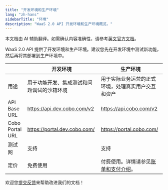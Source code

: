 ```yaml
---
title: "开发环境和生产环境"
lang: "zh-hans"
sidebarTitle: "环境"
description: "WaaS 2.0 API 开发环境和生产环境概览。"
---
```

<Note>本文档由 AI 辅助翻译。如需确认内容准确性，请参考[英文官方文档](https://www.cobo.com/developers/v2/guides/overview/introduction)。</Note>

WaaS 2.0 API 提供了开发环境和生产环境。建议您先在开发环境中测试新功能，然后再将其部署到生产环境中。

|                 | **开发环境**                                                | **生产环境**                                               |
| --------------- | ------------------------------------------------------------ | ------------------------------------------------------------ |
| 用途           | 用于功能开发、集成测试和问题调试的沙箱环境 | 用于实际业务运营的正式环境，处理真实用户交互和资产 |
| API Base URL    | https://api.dev.cobo.com/v2                                  | https://api.cobo.com/v2                                      |
| Cobo Portal URL | https://portal.dev.cobo.com/                                 | https://portal.cobo.com/                                     |
| 测试网         | 支持                                                        | 支持                                                        |
| 定价           | 免费使用                                                    | 付费使用。详情请参见[账单和支付介绍](https://manuals.cobo.com/cn/portal/bills-and-payments/introduction)。 |


<Tip>欢迎您[提交反馈](https://forms.zohopublic.com/cobo/form/DocumentFeedbackForm/formperma/QvLOhxJv1_JMsJ-1dleZ8Itb_7rzN-LtgvsDdxosoVI)来帮助改进我们的文档！</Tip>